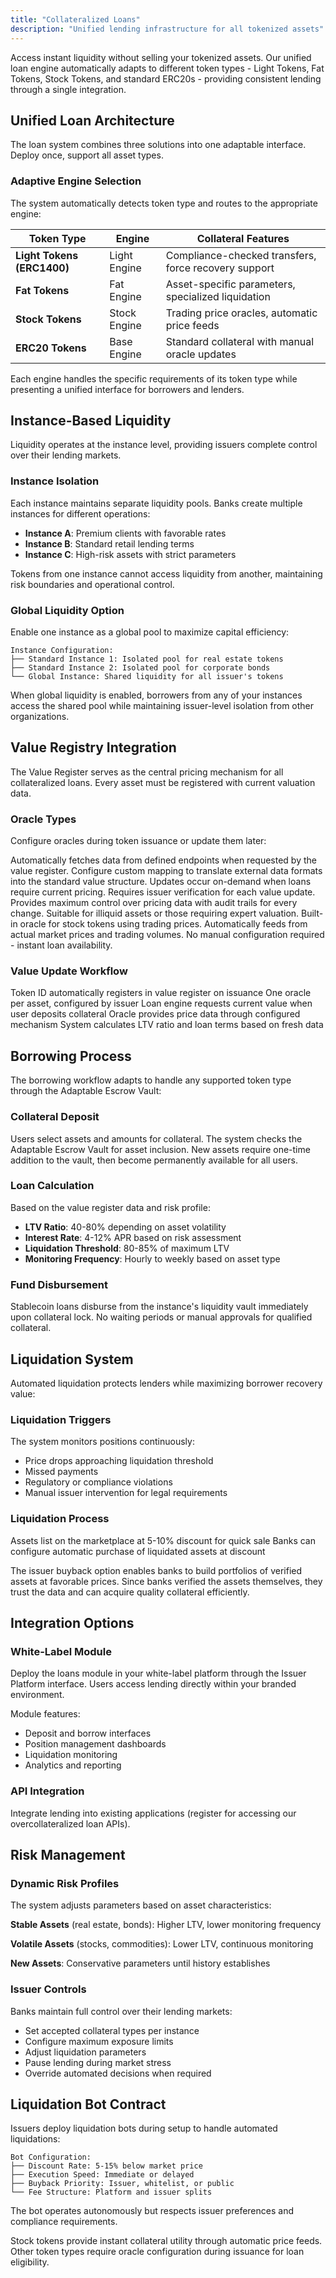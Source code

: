 ```yaml
---
title: "Collateralized Loans"
description: "Unified lending infrastructure for all tokenized assets"
---
```


Access instant liquidity without selling your tokenized assets. Our unified loan engine automatically adapts to different token types - Light Tokens, Fat Tokens, Stock Tokens, and standard ERC20s - providing consistent lending through a single integration.

## Unified Loan Architecture

The loan system combines three solutions into one adaptable interface. Deploy once, support all asset types.

### Adaptive Engine Selection

The system automatically detects token type and routes to the appropriate engine:

| Token Type | Engine | Collateral Features |
|------------|--------|---------------------|
| **Light Tokens (ERC1400)** | Light Engine | Compliance-checked transfers, force recovery support |
| **Fat Tokens** | Fat Engine | Asset-specific parameters, specialized liquidation |
| **Stock Tokens** | Stock Engine | Trading price oracles, automatic price feeds |
| **ERC20 Tokens** | Base Engine | Standard collateral with manual oracle updates |

Each engine handles the specific requirements of its token type while presenting a unified interface for borrowers and lenders.

## Instance-Based Liquidity

Liquidity operates at the instance level, providing issuers complete control over their lending markets.

### Instance Isolation

Each instance maintains separate liquidity pools. Banks create multiple instances for different operations:

- **Instance A**: Premium clients with favorable rates
- **Instance B**: Standard retail lending terms
- **Instance C**: High-risk assets with strict parameters

Tokens from one instance cannot access liquidity from another, maintaining risk boundaries and operational control.

### Global Liquidity Option

Enable one instance as a global pool to maximize capital efficiency:

```
Instance Configuration:
├── Standard Instance 1: Isolated pool for real estate tokens
├── Standard Instance 2: Isolated pool for corporate bonds
└── Global Instance: Shared liquidity for all issuer's tokens
```

When global liquidity is enabled, borrowers from any of your instances access the shared pool while maintaining issuer-level isolation from other organizations.

## Value Registry Integration

The Value Register serves as the central pricing mechanism for all collateralized loans. Every asset must be registered with current valuation data.

### Oracle Types

Configure oracles during token issuance or update them later:

<Accordion title="Synchronization Oracle">
Automatically fetches data from defined endpoints when requested by the value register. Configure custom mapping to translate external data formats into the standard value structure. Updates occur on-demand when loans require current pricing.
</Accordion>

<Accordion title="Manual Oracle">
Requires issuer verification for each value update. Provides maximum control over pricing data with audit trails for every change. Suitable for illiquid assets or those requiring expert valuation.
</Accordion>

<Accordion title="Stock Token Oracle">
Built-in oracle for stock tokens using trading prices. Automatically feeds from actual market prices and trading volumes. No manual configuration required - instant loan availability.
</Accordion>

### Value Update Workflow

<Steps>
  <Step title="Asset Registration">
    Token ID automatically registers in value register on issuance
  </Step>
  
  <Step title="Oracle Assignment">
    One oracle per asset, configured by issuer
  </Step>
  
  <Step title="Price Request">
    Loan engine requests current value when user deposits collateral
  </Step>
  
  <Step title="Value Sync">
    Oracle provides price data through configured mechanism
  </Step>
  
  <Step title="Risk Calculation">
    System calculates LTV ratio and loan terms based on fresh data
  </Step>
</Steps>

## Borrowing Process

The borrowing workflow adapts to handle any supported token type through the Adaptable Escrow Vault:

### Collateral Deposit

Users select assets and amounts for collateral. The system checks the Adaptable Escrow Vault for asset inclusion. New assets require one-time addition to the vault, then become permanently available for all users.

### Loan Calculation

Based on the value register data and risk profile:
- **LTV Ratio**: 40-80% depending on asset volatility
- **Interest Rate**: 4-12% APR based on risk assessment
- **Liquidation Threshold**: 80-85% of maximum LTV
- **Monitoring Frequency**: Hourly to weekly based on asset type

### Fund Disbursement

Stablecoin loans disburse from the instance's liquidity vault immediately upon collateral lock. No waiting periods or manual approvals for qualified collateral.

## Liquidation System

Automated liquidation protects lenders while maximizing borrower recovery value:

### Liquidation Triggers

The system monitors positions continuously:
- Price drops approaching liquidation threshold
- Missed payments
- Regulatory or compliance violations
- Manual issuer intervention for legal requirements

### Liquidation Process

<Columns cols={2}>
  <Card title="Automated Marketplace" icon="arrows-rotate">
    Assets list on the marketplace at 5-10% discount for quick sale
  </Card>
  
  <Card title="Issuer Buyback Hook" icon="hook">
    Banks can configure automatic purchase of liquidated assets at discount
  </Card>
</Columns>

The issuer buyback option enables banks to build portfolios of verified assets at favorable prices. Since banks verified the assets themselves, they trust the data and can acquire quality collateral efficiently.

## Integration Options

### White-Label Module

Deploy the loans module in your white-label platform through the Issuer Platform interface. Users access lending directly within your branded environment.

Module features:
- Deposit and borrow interfaces
- Position management dashboards
- Liquidation monitoring
- Analytics and reporting

### API Integration

Integrate lending into existing applications (register for accessing our overcollateralized loan APIs).

## Risk Management

### Dynamic Risk Profiles

The system adjusts parameters based on asset characteristics:

**Stable Assets** (real estate, bonds): Higher LTV, lower monitoring frequency

**Volatile Assets** (stocks, commodities): Lower LTV, continuous monitoring

**New Assets**: Conservative parameters until history establishes

### Issuer Controls

Banks maintain full control over their lending markets:
- Set accepted collateral types per instance
- Configure maximum exposure limits
- Adjust liquidation parameters
- Pause lending during market stress
- Override automated decisions when required

## Liquidation Bot Contract

Issuers deploy liquidation bots during setup to handle automated liquidations:

```
Bot Configuration:
├── Discount Rate: 5-15% below market price
├── Execution Speed: Immediate or delayed
├── Buyback Priority: Issuer, whitelist, or public
└── Fee Structure: Platform and issuer splits
```

The bot operates autonomously but respects issuer preferences and compliance requirements.

<Note>
Stock tokens provide instant collateral utility through automatic price feeds. Other token types require oracle configuration during issuance for loan eligibility.
</Note>